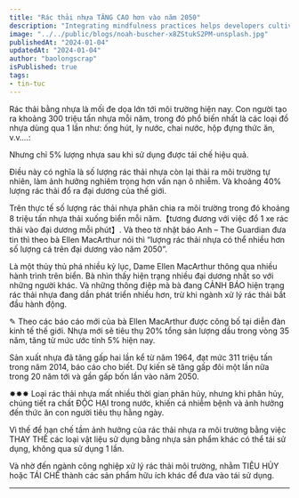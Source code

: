 ```yaml
---
title: "Rác thải nhựa TĂNG CAO hơn vào năm 2050"
description: "Integrating mindfulness practices helps developers cultivate present-moment awareness, fostering focus, problem-solving, and work-life balance."
image: "../../public/blogs/noah-buscher-x8ZStukS2PM-unsplash.jpg"
publishedAt: "2024-01-04"
updatedAt: "2024-01-04"
author: "baolongscrap"
isPublished: true
tags:
- tin-tuc
---
```




Rác thải bằng nhựa là mối đe dọa lớn tới môi trường hiện nay. Con người tạo ra khoảng 300 triệu tấn nhựa mỗi năm, trong đó phổ biến nhất là các loại đồ nhựa dùng qua 1 lần như: ống hút, ly nước, chai nước, hộp đựng thức ăn, v.v….:

Nhưng chỉ 5% lượng nhựa sau khi sử dụng được tái chế hiệu quả.

Điều này có nghĩa là số lượng rác thải nhựa còn lại thải ra môi trường tự nhiên, làm ảnh hưởng nghiêm trọng hơn vấn nạn ô nhiễm. Và khoảng 40% lượng rác thải đổ ra đại dương của thế giới.

Trên thực tế số lượng rác thải nhựa phân chia ra môi trường trong đó khoảng 8 triệu tấn nhựa thải xuống biển mỗi năm.【tương đương với việc đổ 1 xe rác thải vào đại dương mỗi phút】. Và theo tờ nhật báo Anh – The Guardian đưa tin thì theo bà Ellen MacArthur nói thì “lượng rác thải nhựa có thể nhiều hơn số lượng cá trên đại dương vào năm 2050”.

Là một thủy thủ phá nhiều kỷ lục, Dame Ellen MacArthur thông qua nhiều hành trình trên biển. Bà nhìn thấy hiện trạng nhiều đại dương nhất so với những người khác. Và những thông điệp mà bà đang CẢNH BÁO hiện trạng rác thải nhựa đang dần phát triển nhiều hơn, trừ khi ngành xử lý rác thải bắt đầu hành động.

✎ Theo các báo cáo mới của bà Ellen MacArthur được công bố tại diễn đàn kinh tế thế giới. Nhựa mới sẽ tiêu thụ 20% tổng sản lượng dầu trong vòng 35 năm, tăng từ mức ước tính 5% hiện nay.

 

Sản xuất nhựa đã tăng gấp hai lần kể từ năm 1964, đạt mức 311 triệu tấn trong năm 2014, báo cáo cho biết. Dự kiến ​​sẽ tăng gấp đôi một lần nữa trong 20 năm tới và gần gấp bốn lần vào năm 2050.

✸✸✸ Loại rác thải nhựa mất nhiều thời gian phân hủy, nhưng khi phân hủy, chúng tiết ra chất ĐỘC HẠI trong nước, khiến cá nhiễm bệnh và ảnh hưởng đến thức ăn con người tiêu thụ hằng ngày.

 

Vì thế để hạn chế tầm ảnh hưởng của rác thải nhựa ra môi trường bằng việc THAY THẾ các loại vật liệu sử dụng bằng nhựa sản phẩm khác có thể tái sử dụng, không qua sử dụng 1 lần.

Và nhờ đến ngành công nghiệp xử lý rác thải môi trường, nhằm TIÊU HỦY hoặc TÁI CHẾ thành các sản phẩm hữu ích khác để đưa vào tái sử dụng.

---

